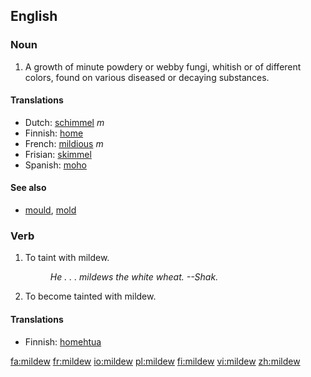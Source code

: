 ==English==

===Noun===
{{en-noun|-}}
#{{botany}} A growth of minute powdery or webby fungi, whitish or of different colors, found on various diseased or decaying substances.

====Translations====
*Dutch: [[schimmel]] ''m''
*Finnish: [[home]]
*French: [[mildious]] ''m''
*Frisian: [[skimmel]]
*Spanish: [[moho]] {{m}}

====See also====
*[[mould]], [[mold]]

===Verb===
{{en-verb}}
# To taint with mildew.
#:''He . . . mildews the white wheat.  --Shak.''
# To become tainted with mildew.

====Translations====
*Finnish: [[homehtua]]

[[fa:mildew]]
[[fr:mildew]]
[[io:mildew]]
[[pl:mildew]]
[[fi:mildew]]
[[vi:mildew]]
[[zh:mildew]]
